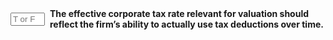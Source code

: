 ::: {.question-block}

<form onsubmit="event.preventDefault(); checkAnswerBox('module8_tf_q98','T')" style="display: flex; align-items: center; gap: 8px;">
  <input type="text" id="module8_tf_q98" name="module8_tf_q98" maxlength="1" placeholder="T or F" style="width: 55px;" data-correct-answer="T" /> 
  <label for="module8_tf_q98"><strong>The effective corporate tax rate relevant for valuation should reflect the firm’s ability to actually use tax deductions over time.</strong></label>
</form>

<div id="feedback-module8_tf_q98" class="feedback" data-status="" style="display:none;">
TRUE. Temporary losses or tax credits can reduce the realizable tax benefit.
</div>

:::
